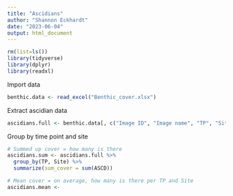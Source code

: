 ```yaml
---
title: "Ascidians"
author: "Shannon Eckhardt"
date: "2023-06-04"
output: html_document
---
```


```r
rm(list=ls())
library(tidyverse)
library(dplyr)
library(readxl)
```

Import data
```r
benthic.data <- read_excel("Benthic_cover.xlsx")
```

Extract ascidian data
```r
ascidians.full <- benthic.data[, c("Image ID", "Image name", "TP", "Site", "Transect_ID", "Transect_no", "ASCD")]
```

Group by time point and site
```r
# Summed up cover = how many is there
ascidians.sum <- ascidians.full %>%
  group_by(TP, Site) %>%
  summarize(sum_cover = sum(ASCD))

# Mean cover = on average, how many is there per TP and Site
ascidians.mean <- 
```




